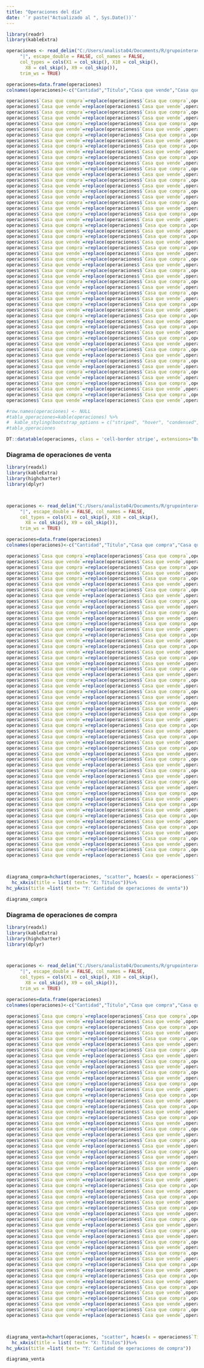 ```yaml
---
title: "Operaciones del día"
date: '`r paste("Actualizado al ", Sys.Date())`'
---
```



```r
library(readr)
library(kableExtra)

operaciones <- read_delim("C:/Users/analista04/Documents/R/grupointeraval.github.io/operaciones22042020.dat", 
     "|", escape_double = FALSE, col_names = FALSE, 
     col_types = cols(X1 = col_skip(), X10 = col_skip(), 
       X8 = col_skip(), X9 = col_skip()), 
     trim_ws = TRUE)

operaciones=data.frame(operaciones)
colnames(operaciones)<-c("Cantidad","Título","Casa que vende","Casa que compra", "Precio", "Plazo")

operaciones$`Casa que compra`=replace(operaciones$`Casa que compra`,operaciones$`Casa que compra`==1,"BANACCI")
operaciones$`Casa que vende`=replace(operaciones$`Casa que vende`,operaciones$`Casa que vende`==1,"BANACCI")
operaciones$`Casa que compra`=replace(operaciones$`Casa que compra`,operaciones$`Casa que compra`==2,"VALORES VENCRED")
operaciones$`Casa que vende`=replace(operaciones$`Casa que vende`,operaciones$`Casa que vende`==2,"VALORES VENCRED")
operaciones$`Casa que compra`=replace(operaciones$`Casa que compra`,operaciones$`Casa que compra`==4,"ACTIVALORES")
operaciones$`Casa que vende`=replace(operaciones$`Casa que vende`,operaciones$`Casa que vende`==4,"ACTIVALORES")
operaciones$`Casa que compra`=replace(operaciones$`Casa que compra`,operaciones$`Casa que compra`==6,"MERCANTIL MERINVEST")
operaciones$`Casa que vende`=replace(operaciones$`Casa que vende`,operaciones$`Casa que vende`==6,"MERCANTIL MERINVEST")
operaciones$`Casa que compra`=replace(operaciones$`Casa que compra`,operaciones$`Casa que compra`==10,"CAJA CARACAS")
operaciones$`Casa que vende`=replace(operaciones$`Casa que vende`,operaciones$`Casa que vende`==10,"CAJA CARACAS")
operaciones$`Casa que compra`=replace(operaciones$`Casa que compra`,operaciones$`Casa que compra`==12,"INTERBURSA")
operaciones$`Casa que vende`=replace(operaciones$`Casa que vende`,operaciones$`Casa que vende`==12,"INTERBURSA")
operaciones$`Casa que compra`=replace(operaciones$`Casa que compra`,operaciones$`Casa que compra`==14,"FINANCORP")
operaciones$`Casa que vende`=replace(operaciones$`Casa que vende`,operaciones$`Casa que vende`==14,"FINANCORP")
operaciones$`Casa que compra`=replace(operaciones$`Casa que compra`,operaciones$`Casa que compra`==17,"FIVENCA")
operaciones$`Casa que vende`=replace(operaciones$`Casa que vende`,operaciones$`Casa que vende`==17,"FIVENCA")
operaciones$`Casa que compra`=replace(operaciones$`Casa que compra`,operaciones$`Casa que compra`==22,"BOD VALORES")
operaciones$`Casa que vende`=replace(operaciones$`Casa que vende`,operaciones$`Casa que vende`==22,"BOD VALORES")
operaciones$`Casa que compra`=replace(operaciones$`Casa que compra`,operaciones$`Casa que compra`==24,"INCORP")
operaciones$`Casa que vende`=replace(operaciones$`Casa que vende`,operaciones$`Casa que vende`==24,"INCORPO")
operaciones$`Casa que compra`=replace(operaciones$`Casa que compra`,operaciones$`Casa que compra`==32,"MERCOSUR")
operaciones$`Casa que vende`=replace(operaciones$`Casa que vende`,operaciones$`Casa que vende`==32,"MERCOSUR")
operaciones$`Casa que compra`=replace(operaciones$`Casa que compra`,operaciones$`Casa que compra`==33,"CORP")
operaciones$`Casa que vende`=replace(operaciones$`Casa que vende`,operaciones$`Casa que vende`==33,"CORP")
operaciones$`Casa que compra`=replace(operaciones$`Casa que compra`,operaciones$`Casa que compra`==34,"INTERSEC")
operaciones$`Casa que vende`=replace(operaciones$`Casa que vende`,operaciones$`Casa que vende`==34,"INTERSEC")
operaciones$`Casa que compra`=replace(operaciones$`Casa que compra`,operaciones$`Casa que compra`==40,"MAXIMIZA")
operaciones$`Casa que vende`=replace(operaciones$`Casa que vende`,operaciones$`Casa que vende`==40,"MAXIMIZA")
operaciones$`Casa que compra`=replace(operaciones$`Casa que compra`,operaciones$`Casa que compra`==48,"SOLFIN")
operaciones$`Casa que vende`=replace(operaciones$`Casa que vende`,operaciones$`Casa que vende`==48,"SOLFIN")
operaciones$`Casa que compra`=replace(operaciones$`Casa que compra`,operaciones$`Casa que compra`==49,"INTERBONO")
operaciones$`Casa que vende`=replace(operaciones$`Casa que vende`,operaciones$`Casa que vende`==49,"INTERBONO")
operaciones$`Casa que compra`=replace(operaciones$`Casa que compra`,operaciones$`Casa que compra`==52,"STATERA")
operaciones$`Casa que vende`=replace(operaciones$`Casa que vende`,operaciones$`Casa que vende`==52,"STATERA")
operaciones$`Casa que compra`=replace(operaciones$`Casa que compra`,operaciones$`Casa que compra`==58,"RATIO")
operaciones$`Casa que vende`=replace(operaciones$`Casa que vende`,operaciones$`Casa que vende`==58,"RATIO")
operaciones$`Casa que compra`=replace(operaciones$`Casa que compra`,operaciones$`Casa que compra`==59,"BANCTRUST")
operaciones$`Casa que vende`=replace(operaciones$`Casa que vende`,operaciones$`Casa que vende`==59,"BANCTRUST")
operaciones$`Casa que compra`=replace(operaciones$`Casa que compra`,operaciones$`Casa que compra`==60,"BESTINVES")
operaciones$`Casa que vende`=replace(operaciones$`Casa que vende`,operaciones$`Casa que vende`==60,"BESTINVEST")
operaciones$`Casa que compra`=replace(operaciones$`Casa que compra`,operaciones$`Casa que compra`==61,"BNH")
operaciones$`Casa que vende`=replace(operaciones$`Casa que vende`,operaciones$`Casa que vende`==61,"BNH")
operaciones$`Casa que compra`=replace(operaciones$`Casa que compra`,operaciones$`Casa que compra`==64,"RENDIVALORES")
operaciones$`Casa que vende`=replace(operaciones$`Casa que vende`,operaciones$`Casa que vende`==64,"RENDIVALORES")
operaciones$`Casa que compra`=replace(operaciones$`Casa que compra`,operaciones$`Casa que compra`==65,"CUADRA")
operaciones$`Casa que vende`=replace(operaciones$`Casa que vende`,operaciones$`Casa que vende`==65,"CUADRA")
operaciones$`Casa que compra`=replace(operaciones$`Casa que compra`,operaciones$`Casa que compra`==66,"VALORALTA")
operaciones$`Casa que vende`=replace(operaciones$`Casa que vende`,operaciones$`Casa que vende`==66,"VALORALTA")
operaciones$`Casa que compra`=replace(operaciones$`Casa que compra`,operaciones$`Casa que compra`==70,"MASVALOR")
operaciones$`Casa que vende`=replace(operaciones$`Casa que vende`,operaciones$`Casa que vende`==70,"MASVALOR")
operaciones$`Casa que compra`=replace(operaciones$`Casa que compra`,operaciones$`Casa que compra`==71,"KOI INVEST")
operaciones$`Casa que vende`=replace(operaciones$`Casa que vende`,operaciones$`Casa que vende`==71,"KOI INVEST")
operaciones$`Casa que compra`=replace(operaciones$`Casa que compra`,operaciones$`Casa que compra`==72,"GRUPO INTERAVAL")
operaciones$`Casa que vende`=replace(operaciones$`Casa que vende`,operaciones$`Casa que vende`==72,"GRUPO INTERAVAL")

#row.names(operaciones) <- NULL
#tabla_operaciones=kable(operaciones) %>%
#  kable_styling(bootstrap_options = c("striped", "hover", "condensed", "responsive"))
#tabla_operaciones

DT::datatable(operaciones, class = 'cell-border stripe', extensions="Buttons", options = list(pageLength = 27, dom = 'Bfrtip', buttons = c('excel', 'pdf', 'print')))

```


### Diagrama de operaciones de venta


```r
library(readxl)
library(kableExtra)
library(highcharter)
library(dplyr)



operaciones <- read_delim("C:/Users/analista04/Documents/R/grupointeraval.github.io/operaciones22042020.dat", 
     "|", escape_double = FALSE, col_names = FALSE, 
     col_types = cols(X1 = col_skip(), X10 = col_skip(), 
       X8 = col_skip(), X9 = col_skip()), 
     trim_ws = TRUE)

operaciones=data.frame(operaciones)
colnames(operaciones)<-c("Cantidad","Título","Casa que compra","Casa que vende", "Precio", "Plazo")

operaciones$`Casa que compra`=replace(operaciones$`Casa que compra`,operaciones$`Casa que compra`==1,"BANACCI")
operaciones$`Casa que vende`=replace(operaciones$`Casa que vende`,operaciones$`Casa que vende`==1,"BANACCI")
operaciones$`Casa que compra`=replace(operaciones$`Casa que compra`,operaciones$`Casa que compra`==2,"VALORES VENCRED")
operaciones$`Casa que vende`=replace(operaciones$`Casa que vende`,operaciones$`Casa que vende`==2,"VALORES VENCRED")
operaciones$`Casa que compra`=replace(operaciones$`Casa que compra`,operaciones$`Casa que compra`==4,"ACTIVALORES")
operaciones$`Casa que vende`=replace(operaciones$`Casa que vende`,operaciones$`Casa que vende`==4,"ACTIVALORES")
operaciones$`Casa que compra`=replace(operaciones$`Casa que compra`,operaciones$`Casa que compra`==6,"MERCANTIL MERINVEST")
operaciones$`Casa que vende`=replace(operaciones$`Casa que vende`,operaciones$`Casa que vende`==6,"MERCANTIL MERINVEST")
operaciones$`Casa que compra`=replace(operaciones$`Casa que compra`,operaciones$`Casa que compra`==10,"CAJA CARACAS")
operaciones$`Casa que vende`=replace(operaciones$`Casa que vende`,operaciones$`Casa que vende`==10,"CAJA CARACAS")
operaciones$`Casa que compra`=replace(operaciones$`Casa que compra`,operaciones$`Casa que compra`==12,"INTERBURSA")
operaciones$`Casa que vende`=replace(operaciones$`Casa que vende`,operaciones$`Casa que vende`==12,"INTERBURSA")
operaciones$`Casa que compra`=replace(operaciones$`Casa que compra`,operaciones$`Casa que compra`==14,"FINANCORP")
operaciones$`Casa que vende`=replace(operaciones$`Casa que vende`,operaciones$`Casa que vende`==14,"FINANCORP")
operaciones$`Casa que compra`=replace(operaciones$`Casa que compra`,operaciones$`Casa que compra`==17,"FIVENCA")
operaciones$`Casa que vende`=replace(operaciones$`Casa que vende`,operaciones$`Casa que vende`==17,"FIVENCA")
operaciones$`Casa que compra`=replace(operaciones$`Casa que compra`,operaciones$`Casa que compra`==22,"BOD VALORES")
operaciones$`Casa que vende`=replace(operaciones$`Casa que vende`,operaciones$`Casa que vende`==22,"BOD VALORES")
operaciones$`Casa que compra`=replace(operaciones$`Casa que compra`,operaciones$`Casa que compra`==24,"INCORP")
operaciones$`Casa que vende`=replace(operaciones$`Casa que vende`,operaciones$`Casa que vende`==24,"INCORPO")
operaciones$`Casa que compra`=replace(operaciones$`Casa que compra`,operaciones$`Casa que compra`==32,"MERCOSUR")
operaciones$`Casa que vende`=replace(operaciones$`Casa que vende`,operaciones$`Casa que vende`==32,"MERCOSUR")
operaciones$`Casa que compra`=replace(operaciones$`Casa que compra`,operaciones$`Casa que compra`==33,"CORP")
operaciones$`Casa que vende`=replace(operaciones$`Casa que vende`,operaciones$`Casa que vende`==33,"CORP")
operaciones$`Casa que compra`=replace(operaciones$`Casa que compra`,operaciones$`Casa que compra`==34,"INTERSEC")
operaciones$`Casa que vende`=replace(operaciones$`Casa que vende`,operaciones$`Casa que vende`==34,"INTERSEC")
operaciones$`Casa que compra`=replace(operaciones$`Casa que compra`,operaciones$`Casa que compra`==40,"MAXIMIZA")
operaciones$`Casa que vende`=replace(operaciones$`Casa que vende`,operaciones$`Casa que vende`==40,"MAXIMIZA")
operaciones$`Casa que compra`=replace(operaciones$`Casa que compra`,operaciones$`Casa que compra`==48,"SOLFIN")
operaciones$`Casa que vende`=replace(operaciones$`Casa que vende`,operaciones$`Casa que vende`==48,"SOLFIN")
operaciones$`Casa que compra`=replace(operaciones$`Casa que compra`,operaciones$`Casa que compra`==49,"INTERBONO")
operaciones$`Casa que vende`=replace(operaciones$`Casa que vende`,operaciones$`Casa que vende`==49,"INTERBONO")
operaciones$`Casa que compra`=replace(operaciones$`Casa que compra`,operaciones$`Casa que compra`==52,"STATERA")
operaciones$`Casa que vende`=replace(operaciones$`Casa que vende`,operaciones$`Casa que vende`==52,"STATERA")
operaciones$`Casa que compra`=replace(operaciones$`Casa que compra`,operaciones$`Casa que compra`==58,"RATIO")
operaciones$`Casa que vende`=replace(operaciones$`Casa que vende`,operaciones$`Casa que vende`==58,"RATIO")
operaciones$`Casa que compra`=replace(operaciones$`Casa que compra`,operaciones$`Casa que compra`==59,"BANCTRUST")
operaciones$`Casa que vende`=replace(operaciones$`Casa que vende`,operaciones$`Casa que vende`==59,"BANCTRUST")
operaciones$`Casa que compra`=replace(operaciones$`Casa que compra`,operaciones$`Casa que compra`==60,"BESTINVES")
operaciones$`Casa que vende`=replace(operaciones$`Casa que vende`,operaciones$`Casa que vende`==60,"BESTINVEST")
operaciones$`Casa que compra`=replace(operaciones$`Casa que compra`,operaciones$`Casa que compra`==61,"BNH")
operaciones$`Casa que vende`=replace(operaciones$`Casa que vende`,operaciones$`Casa que vende`==61,"BNH")
operaciones$`Casa que compra`=replace(operaciones$`Casa que compra`,operaciones$`Casa que compra`==64,"RENDIVALORES")
operaciones$`Casa que vende`=replace(operaciones$`Casa que vende`,operaciones$`Casa que vende`==64,"RENDIVALORES")
operaciones$`Casa que compra`=replace(operaciones$`Casa que compra`,operaciones$`Casa que compra`==65,"CUADRA")
operaciones$`Casa que vende`=replace(operaciones$`Casa que vende`,operaciones$`Casa que vende`==65,"CUADRA")
operaciones$`Casa que compra`=replace(operaciones$`Casa que compra`,operaciones$`Casa que compra`==66,"VALORALTA")
operaciones$`Casa que vende`=replace(operaciones$`Casa que vende`,operaciones$`Casa que vende`==66,"VALORALTA")
operaciones$`Casa que compra`=replace(operaciones$`Casa que compra`,operaciones$`Casa que compra`==70,"MASVALOR")
operaciones$`Casa que vende`=replace(operaciones$`Casa que vende`,operaciones$`Casa que vende`==70,"MASVALOR")
operaciones$`Casa que compra`=replace(operaciones$`Casa que compra`,operaciones$`Casa que compra`==71,"KOI INVEST")
operaciones$`Casa que vende`=replace(operaciones$`Casa que vende`,operaciones$`Casa que vende`==71,"KOI INVEST")
operaciones$`Casa que compra`=replace(operaciones$`Casa que compra`,operaciones$`Casa que compra`==72,"GRUPO INTERAVAL")
operaciones$`Casa que vende`=replace(operaciones$`Casa que vende`,operaciones$`Casa que vende`==72,"GRUPO INTERAVAL")



diagrama_compra=hchart(operaciones, "scatter", hcaes(x = operaciones$`Título`, y = operaciones$Cantidad, group = operaciones$`Casa que compra`))  %>%
  hc_xAxis(title = list( text= "X: Títulos"))%>%
hc_yAxis(title =list( text= "Y: Cantidad de operaciones de venta"))

diagrama_compra

```

### Diagrama de operaciones de compra


```r
library(readxl)
library(kableExtra)
library(highcharter)
library(dplyr)



operaciones <- read_delim("C:/Users/analista04/Documents/R/grupointeraval.github.io/operaciones22042020.dat", 
     "|", escape_double = FALSE, col_names = FALSE, 
     col_types = cols(X1 = col_skip(), X10 = col_skip(), 
       X8 = col_skip(), X9 = col_skip()), 
     trim_ws = TRUE)

operaciones=data.frame(operaciones)
colnames(operaciones)<-c("Cantidad","Título","Casa que compra","Casa que vende", "Precio", "Plazo")

operaciones$`Casa que compra`=replace(operaciones$`Casa que compra`,operaciones$`Casa que compra`==1,"BANACCI")
operaciones$`Casa que vende`=replace(operaciones$`Casa que vende`,operaciones$`Casa que vende`==1,"BANACCI")
operaciones$`Casa que compra`=replace(operaciones$`Casa que compra`,operaciones$`Casa que compra`==2,"VALORES VENCRED")
operaciones$`Casa que vende`=replace(operaciones$`Casa que vende`,operaciones$`Casa que vende`==2,"VALORES VENCRED")
operaciones$`Casa que compra`=replace(operaciones$`Casa que compra`,operaciones$`Casa que compra`==4,"ACTIVALORES")
operaciones$`Casa que vende`=replace(operaciones$`Casa que vende`,operaciones$`Casa que vende`==4,"ACTIVALORES")
operaciones$`Casa que compra`=replace(operaciones$`Casa que compra`,operaciones$`Casa que compra`==6,"MERCANTIL MERINVEST")
operaciones$`Casa que vende`=replace(operaciones$`Casa que vende`,operaciones$`Casa que vende`==6,"MERCANTIL MERINVEST")
operaciones$`Casa que compra`=replace(operaciones$`Casa que compra`,operaciones$`Casa que compra`==10,"CAJA CARACAS")
operaciones$`Casa que vende`=replace(operaciones$`Casa que vende`,operaciones$`Casa que vende`==10,"CAJA CARACAS")
operaciones$`Casa que compra`=replace(operaciones$`Casa que compra`,operaciones$`Casa que compra`==12,"INTERBURSA")
operaciones$`Casa que vende`=replace(operaciones$`Casa que vende`,operaciones$`Casa que vende`==12,"INTERBURSA")
operaciones$`Casa que compra`=replace(operaciones$`Casa que compra`,operaciones$`Casa que compra`==14,"FINANCORP")
operaciones$`Casa que vende`=replace(operaciones$`Casa que vende`,operaciones$`Casa que vende`==14,"FINANCORP")
operaciones$`Casa que compra`=replace(operaciones$`Casa que compra`,operaciones$`Casa que compra`==17,"FIVENCA")
operaciones$`Casa que vende`=replace(operaciones$`Casa que vende`,operaciones$`Casa que vende`==17,"FIVENCA")
operaciones$`Casa que compra`=replace(operaciones$`Casa que compra`,operaciones$`Casa que compra`==22,"BOD VALORES")
operaciones$`Casa que vende`=replace(operaciones$`Casa que vende`,operaciones$`Casa que vende`==22,"BOD VALORES")
operaciones$`Casa que compra`=replace(operaciones$`Casa que compra`,operaciones$`Casa que compra`==24,"INCORP")
operaciones$`Casa que vende`=replace(operaciones$`Casa que vende`,operaciones$`Casa que vende`==24,"INCORPO")
operaciones$`Casa que compra`=replace(operaciones$`Casa que compra`,operaciones$`Casa que compra`==32,"MERCOSUR")
operaciones$`Casa que vende`=replace(operaciones$`Casa que vende`,operaciones$`Casa que vende`==32,"MERCOSUR")
operaciones$`Casa que compra`=replace(operaciones$`Casa que compra`,operaciones$`Casa que compra`==33,"CORP")
operaciones$`Casa que vende`=replace(operaciones$`Casa que vende`,operaciones$`Casa que vende`==33,"CORP")
operaciones$`Casa que compra`=replace(operaciones$`Casa que compra`,operaciones$`Casa que compra`==34,"INTERSEC")
operaciones$`Casa que vende`=replace(operaciones$`Casa que vende`,operaciones$`Casa que vende`==34,"INTERSEC")
operaciones$`Casa que compra`=replace(operaciones$`Casa que compra`,operaciones$`Casa que compra`==40,"MAXIMIZA")
operaciones$`Casa que vende`=replace(operaciones$`Casa que vende`,operaciones$`Casa que vende`==40,"MAXIMIZA")
operaciones$`Casa que compra`=replace(operaciones$`Casa que compra`,operaciones$`Casa que compra`==48,"SOLFIN")
operaciones$`Casa que vende`=replace(operaciones$`Casa que vende`,operaciones$`Casa que vende`==48,"SOLFIN")
operaciones$`Casa que compra`=replace(operaciones$`Casa que compra`,operaciones$`Casa que compra`==49,"INTERBONO")
operaciones$`Casa que vende`=replace(operaciones$`Casa que vende`,operaciones$`Casa que vende`==49,"INTERBONO")
operaciones$`Casa que compra`=replace(operaciones$`Casa que compra`,operaciones$`Casa que compra`==52,"STATERA")
operaciones$`Casa que vende`=replace(operaciones$`Casa que vende`,operaciones$`Casa que vende`==52,"STATERA")
operaciones$`Casa que compra`=replace(operaciones$`Casa que compra`,operaciones$`Casa que compra`==58,"RATIO")
operaciones$`Casa que vende`=replace(operaciones$`Casa que vende`,operaciones$`Casa que vende`==58,"RATIO")
operaciones$`Casa que compra`=replace(operaciones$`Casa que compra`,operaciones$`Casa que compra`==59,"BANCTRUST")
operaciones$`Casa que vende`=replace(operaciones$`Casa que vende`,operaciones$`Casa que vende`==59,"BANCTRUST")
operaciones$`Casa que compra`=replace(operaciones$`Casa que compra`,operaciones$`Casa que compra`==60,"BESTINVES")
operaciones$`Casa que vende`=replace(operaciones$`Casa que vende`,operaciones$`Casa que vende`==60,"BESTINVEST")
operaciones$`Casa que compra`=replace(operaciones$`Casa que compra`,operaciones$`Casa que compra`==61,"BNH")
operaciones$`Casa que vende`=replace(operaciones$`Casa que vende`,operaciones$`Casa que vende`==61,"BNH")
operaciones$`Casa que compra`=replace(operaciones$`Casa que compra`,operaciones$`Casa que compra`==64,"RENDIVALORES")
operaciones$`Casa que vende`=replace(operaciones$`Casa que vende`,operaciones$`Casa que vende`==64,"RENDIVALORES")
operaciones$`Casa que compra`=replace(operaciones$`Casa que compra`,operaciones$`Casa que compra`==65,"CUADRA")
operaciones$`Casa que vende`=replace(operaciones$`Casa que vende`,operaciones$`Casa que vende`==65,"CUADRA")
operaciones$`Casa que compra`=replace(operaciones$`Casa que compra`,operaciones$`Casa que compra`==66,"VALORALTA")
operaciones$`Casa que vende`=replace(operaciones$`Casa que vende`,operaciones$`Casa que vende`==66,"VALORALTA")
operaciones$`Casa que compra`=replace(operaciones$`Casa que compra`,operaciones$`Casa que compra`==70,"MASVALOR")
operaciones$`Casa que vende`=replace(operaciones$`Casa que vende`,operaciones$`Casa que vende`==70,"MASVALOR")
operaciones$`Casa que compra`=replace(operaciones$`Casa que compra`,operaciones$`Casa que compra`==71,"KOI INVEST")
operaciones$`Casa que vende`=replace(operaciones$`Casa que vende`,operaciones$`Casa que vende`==71,"KOI INVEST")
operaciones$`Casa que compra`=replace(operaciones$`Casa que compra`,operaciones$`Casa que compra`==72,"GRUPO INTERAVAL")
operaciones$`Casa que vende`=replace(operaciones$`Casa que vende`,operaciones$`Casa que vende`==72,"GRUPO INTERAVAL")



diagrama_venta=hchart(operaciones, "scatter", hcaes(x = operaciones$`Título`, y = operaciones$Cantidad, group = operaciones$`Casa que vende`)) %>%
  hc_xAxis(title = list( text= "X: Títulos"))%>%
hc_yAxis(title =list( text= "Y: Cantidad de operaciones de compra"))

diagrama_venta

```

